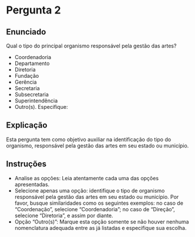 # Pergunta 2

## Enunciado

Qual o tipo do principal organismo responsável pela gestão das artes?

* Coordenadoria
* Departamento
* Diretoria
* Fundação
* Gerência
* Secretaria
* Subsecretaria
* Superintendência
* Outro(s). Especifique:

## Explicação

Esta pergunta tem como objetivo auxiliar na identificação do tipo do organismo, responsável pela gestão das artes em seu estado ou município.

## Instruções

* Analise as opções: Leia atentamente cada uma das opções apresentadas.
* Selecione apenas uma opção: identifique o tipo de organismo responsável pela gestão das artes em seu estado ou município. Por favor, busque similaridades como os seguintes exemplos: no caso de "Coordenação", selecione "Coordenadoria”; no caso de "Direção”, selecione "Diretoria”, e assim por diante.
* Opção "Outro(s)": Marque esta opção somente se não houver nenhuma nomenclatura adequada entre as já listadas e especifique sua escolha.



